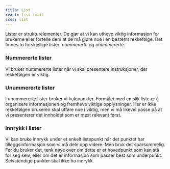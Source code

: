 ```yaml
---
title: List
react: list-react
scss: list
---
```



Lister er strukturelementer. De gjør at vi kan utheve viktig informasjon for brukerne eller fortelle dem at de må gjøre noe i en bestemt rekkefølge. Det finnes to forskjellige lister: _nummererte_ og _unummererte_.

### Nummererte lister

Vi bruker nummererte lister når vi skal presentere instruksjoner, der rekkefølgen er viktig.

<Ordered />

### Unummererte lister

I unummererte lister bruker vi kulepunkter. Formålet med en slik liste er å organisere informasjonen og fremheve viktige opplysninger. Her er ikke rekkefølgen brukeren skal utføre noe i viktig, men vi må likevel passe på at vi presenterer det innholdet som er mest relevant først.

<Unordered />

### Innrykk i lister

Vi kan bruke innrykk under et enkelt listepunkt når det punktet har tilleggsinformasjon som vi må dele opp videre. Men bruk det sparsommelig. Før du bruker det, tenk nøye over om dette er et hovedpunkt som kan stå for seg selv, eller om det er informasjon som passer best som underpunkt. Selvstendige punkter skal ikke ha innrykk.

<Indent />
